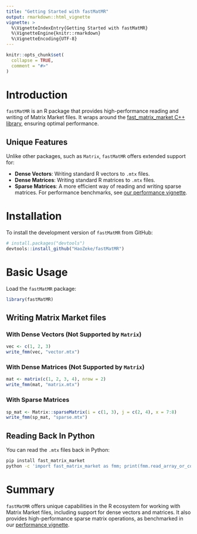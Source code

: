 ```yaml
---
title: "Getting Started with fastMatMR"
output: rmarkdown::html_vignette
vignette: >
  %\VignetteIndexEntry{Getting Started with fastMatMR}
  %\VignetteEngine{knitr::rmarkdown}
  %\VignetteEncoding{UTF-8}
---
```


```r
knitr::opts_chunk$set(
  collapse = TRUE,
  comment = "#>"
)
```

# Introduction

`fastMatMR` is an R package that provides high-performance reading and writing
of Matrix Market files. It wraps around the [fast_matrix_market C++
library](https://github.com/alugowski/fast_matrix_market), ensuring optimal
performance.

## Unique Features

Unlike other packages, such as `Matrix`, `fastMatMR` offers extended support
for:

- **Dense Vectors**: Writing standard R vectors to `.mtx` files.
- **Dense Matrices**: Writing standard R matrices to `.mtx` files.
- **Sparse Matrices**: A more efficient way of reading and writing sparse
  matrices. For performance benchmarks, see [our performance
  vignette](vignette("write_benchmarks")).

# Installation

To install the development version of `fastMatMR` from GitHub:

```r
# install.packages("devtools")
devtools::install_github("HaoZeke/fastMatMR")
```

# Basic Usage

Load the `fastMatMR` package:

```r
library(fastMatMR)
```

## Writing Matrix Market files

### With Dense Vectors (Not Supported by `Matrix`)

```r
vec <- c(1, 2, 3)
write_fmm(vec, "vector.mtx")
```

### With Dense Matrices (Not Supported by `Matrix`)

```r
mat <- matrix(c(1, 2, 3, 4), nrow = 2)
write_fmm(mat, "matrix.mtx")
```

### With Sparse Matrices

```r
sp_mat <- Matrix::sparseMatrix(i = c(1, 3), j = c(2, 4), x = 7:8)
write_fmm(sp_mat, "sparse.mtx")
```

## Reading Back In Python

You can read the `.mtx` files back in Python:

```bash
pip install fast_matrix_market
python -c 'import fast_matrix_market as fmm; print(fmm.read_array_or_coo("sparse.mtx"))'
```

# Summary

`fastMatMR` offers unique capabilities in the R ecosystem for working with
Matrix Market files, including support for dense vectors and matrices. It also
provides high-performance sparse matrix operations, as benchmarked in our
[performance vignette](vignette("write_benchmarks")).
